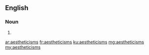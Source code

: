 ==English==

===Noun===
{{head|en|plural}}

# {{plural of|aestheticism|lang=en}}

[[ar:aestheticisms]]
[[fr:aestheticisms]]
[[ku:aestheticisms]]
[[mg:aestheticisms]]
[[my:aestheticisms]]
